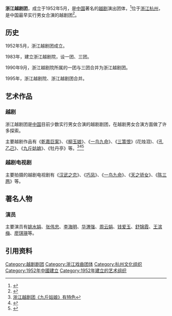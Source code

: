 '''浙江越剧团'''，成立于1952年5月，是[[中国|中国]]著名的[[越剧|越剧]]演出团体，<ref>{{Cite web |url=http://culture.zjol.com.cn/05culture/system/2006/10/13/007924886.shtml |title=浙江越剧团-浙江在线新闻 |access-date=2009-03-28 |archive-url=https://web.archive.org/web/20160304132628/http://culture.zjol.com.cn/05culture/system/2006/10/13/007924886.shtml |archive-date=2016-03-04 |dead-url=yes }}</ref>位于[[浙江|浙江]][[杭州|杭州]]，是中国最早实行男女合演的越剧团<ref>{{Cite web |url=http://www.china.com.cn/aboutchina/zhuanti/zgyj/2009-03/02/content_17358648.htm |title=浙江越剧院 |access-date=2009-03-28 |archive-date=2016-03-04 |archive-url=https://web.archive.org/web/20160304112053/http://www.china.com.cn/aboutchina/zhuanti/zgyj/2009-03/02/content_17358648.htm |dead-url=no }}</ref>。

== 历史 ==
1952年5月，浙江越剧团成立。

1983年，建立浙江越剧院，设一团、三团。

1990年9月，浙江越剧院所属的一团与三团合并为浙江越剧团。

1995年，浙江越剧院、浙江越剧团合并。

== 艺术作品 ==

=== 越剧 ===

浙江越剧团是[[中国|中国]]目前少数实行男女合演的越剧剧团，在越剧男女合演方面做了许多探索。

主要越剧作品有《[[乾嘉巨案|乾嘉巨案]]》、《[[柳玉娘|柳玉娘]]》、《[[一鸟九命|一鸟九命]]》、《[[三篙恨|三篙恨]]》(花烛泪)、《[[孔乙己|孔乙己]]》、《[[九斤姑娘|九斤姑娘]]》、《牡丹亭》等。<ref>[http://www.ccdy.cn/pubnews/482319/20090114/565701.htm 浙江越剧团《九斤姑娘》有特色 ]{{Dead link|date=2018年6月 |bot=InternetArchiveBot |fix-attempted=no }}</ref><ref>{{Cite web |url=http://www.zj.xinhuanet.com/newscenter/2007-01/02/content_8949704.htm |title=浙江越剧团打造亲民越剧-新华网 |access-date=2009-03-28 |archive-date=2016-03-04 |archive-url=https://web.archive.org/web/20160304193121/http://www.zj.xinhuanet.com/newscenter/2007-01/02/content_8949704.htm |dead-url=no }}</ref><ref>{{Cite web |url=http://www.zj.xinhuanet.com/newscenter/2005-11/16/content_5596976.htm |title=《牡丹亭》越剧版27日在遂昌首演 |access-date=2009-03-28 |archive-date=2016-03-04 |archive-url=https://web.archive.org/web/20160304135940/http://www.zj.xinhuanet.com/newscenter/2005-11/16/content_5596976.htm |dead-url=no }}</ref>

=== 越剧电视剧 ===

主要拍摄的越剧电视剧有《[[汉武之恋|汉武之恋]]》、《[[巧凤|巧凤]]》、《[[一鸟九命|一鸟九命]]》、《[[天之骄女|天之骄女]]》、《[[陈三两|陈三两]]》等。

== 著名人物 ==

=== 演员 ===

主要演员有[[姚水娟|姚水娟]]、[[张伟忠|张伟忠]]、[[李海明|李海明]]、[[华渭强|华渭强]]、[[周云娟|周云娟]]、[[钱爱玉|钱爱玉]]、[[舒锦霞|舒锦霞]]、[[王滨梅|王滨梅]]、[[廖琪瑛|廖琪瑛]]等。

== 引用资料 ==
{{Reflist|25em}}

[[Category:越剧剧团|Category:越剧剧团]]
[[Category:浙江戏曲团体|Category:浙江戏曲团体]]
[[Category:杭州文化组织|Category:杭州文化组织]]
[[Category:1952年中國建立|Category:1952年中國建立]]
[[Category:1952年建立的艺术组织|Category:1952年建立的艺术组织]]